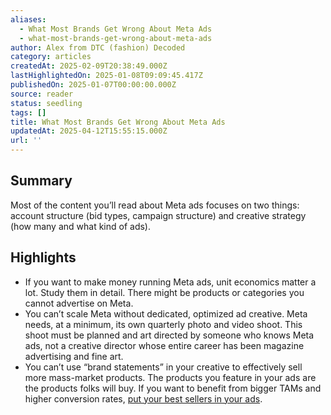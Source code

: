 ```yaml
---
aliases:
  - What Most Brands Get Wrong About Meta Ads
  - what-most-brands-get-wrong-about-meta-ads
author: Alex from DTC (fashion) Decoded
category: articles
createdAt: 2025-02-09T20:38:49.000Z
lastHighlightedOn: 2025-01-08T09:09:45.417Z
publishedOn: 2025-01-07T00:00:00.000Z
source: reader
status: seedling
tags: []
title: What Most Brands Get Wrong About Meta Ads
updatedAt: 2025-04-12T15:55:15.000Z
url: ''
---
```

## Summary

Most of the content you’ll read about Meta ads focuses on two things: account structure (bid types, campaign structure) and creative strategy (how many and what kind of ads).

## Highlights

- If you want to make money running Meta ads, unit economics matter a lot. Study them in detail. There might be products or categories you cannot advertise on Meta.
- You can’t scale Meta without dedicated, optimized ad creative. Meta needs, at a minimum, its own quarterly photo and video shoot. This shoot must be planned and art directed by someone who knows Meta ads, not a creative director whose entire career has been magazine advertising and fine art.
- You can’t use “brand statements” in your creative to effectively sell more mass-market products. The products you feature in your ads are the products folks will buy. If you want to benefit from bigger TAMs and higher conversion rates, [put your best sellers in your ads](https://click.convertkit-mail2.com/xmugzw6gz4b6hp85d3pf5h29ozdlltn/kkhmh6hlpd7xm6tl/aHR0cHM6Ly9kdGNmYXNoaW9uZGVjb2RlZC5jb20vcG9zdHMvNS1waWxsYXJzLW9mLWEtbWV0YS1hZHMtcHJvZHVjdC1hc3NvcnRtZW50).
